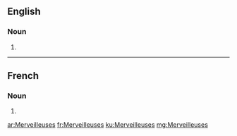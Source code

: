 {{also|merveilleuses|mèrveilleuses}}
==English==

===Noun===
{{head|en|noun plural form}}

# {{plural of|Merveilleuse|lang=en}}

----

==French==

===Noun===
{{head|fr|noun plural form|g=f}}

# {{plural of|Merveilleuse|lang=fr}}

[[ar:Merveilleuses]]
[[fr:Merveilleuses]]
[[ku:Merveilleuses]]
[[mg:Merveilleuses]]